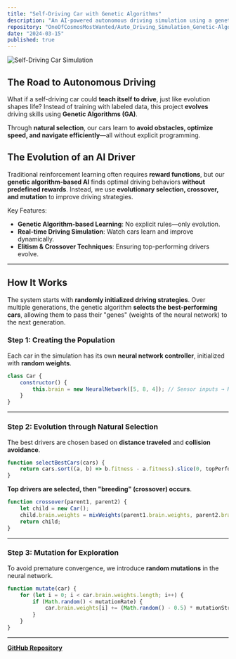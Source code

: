 ```yaml
---
title: "Self-Driving Car with Genetic Algorithms"
description: "An AI-powered autonomous driving simulation using a genetic algorithm for evolving control strategies."
repository: "OneOfCosmosMostWanted/Auto_Driving_Simulation_Genetic-Algorithm"
date: "2024-03-15"
published: true
---
```


![Self-Driving Car Simulation](https://user-images.githubusercontent.com/placeholder-image)

##  The Road to Autonomous Driving

What if a self-driving car could **teach itself to drive**, just like evolution shapes life? Instead of training with labeled data, this project **evolves** driving skills using **Genetic Algorithms (GA)**.

Through **natural selection**, our cars learn to **avoid obstacles, optimize speed, and navigate efficiently**—all without explicit programming.

##  The Evolution of an AI Driver

Traditional reinforcement learning often requires **reward functions**, but our **genetic algorithm-based AI** finds optimal driving behaviors **without predefined rewards**. Instead, we use **evolutionary selection, crossover, and mutation** to improve driving strategies.

Key Features:
-  **Genetic Algorithm-based Learning**: No explicit rules—only evolution.
-  **Real-time Driving Simulation**: Watch cars learn and improve dynamically.
-  **Elitism & Crossover Techniques**: Ensuring top-performing drivers evolve.

---

##  **How It Works**

The system starts with **randomly initialized driving strategies**. Over multiple generations, the genetic algorithm **selects the best-performing cars**, allowing them to pass their "genes" (weights of the neural network) to the next generation.

###  **Step 1: Creating the Population**
Each car in the simulation has its own **neural network controller**, initialized with **random weights**.

```javascript
class Car {
    constructor() {
        this.brain = new NeuralNetwork([5, 8, 4]); // Sensor inputs → Hidden layer → Controls
    }
}
```

---

###  **Step 2: Evolution through Natural Selection**
The best drivers are chosen based on **distance traveled** and **collision avoidance**.

```javascript
function selectBestCars(cars) {
    return cars.sort((a, b) => b.fitness - a.fitness).slice(0, topPerformers);
}
```

**Top drivers are selected, then "breeding" (crossover) occurs**.

```javascript
function crossover(parent1, parent2) {
    let child = new Car();
    child.brain.weights = mixWeights(parent1.brain.weights, parent2.brain.weights);
    return child;
}
```

---

###  **Step 3: Mutation for Exploration**
To avoid premature convergence, we introduce **random mutations** in the neural network.

```javascript
function mutate(car) {
    for (let i = 0; i < car.brain.weights.length; i++) {
        if (Math.random() < mutationRate) {
            car.brain.weights[i] += (Math.random() - 0.5) * mutationStrength;
        }
    }
}
```

---



 **[GitHub Repository](https://github.com/OneOfCosmosMostWanted/Auto_Driving_Simulation_Genetic-Algorithm)**
